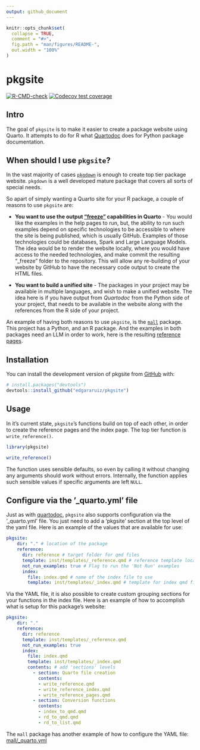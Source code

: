 ```yaml
---
output: github_document
---
```


<!-- README.md is generated from README.Rmd. Please edit that file -->

```r
knitr::opts_chunk$set(
  collapse = TRUE,
  comment = "#>",
  fig.path = "man/figures/README-",
  out.width = "100%"
)
```

# pkgsite

<!-- badges: start -->
[![R-CMD-check](https://github.com/edgararuiz/pkgsite/actions/workflows/R-CMD-check.yaml/badge.svg)](https://github.com/edgararuiz/pkgsite/actions/workflows/R-CMD-check.yaml)
[![Codecov test coverage](https://codecov.io/gh/edgararuiz/pkgsite/branch/main/graph/badge.svg)](https://app.codecov.io/gh/edgararuiz/pkgsite?branch=main)
<!-- badges: end -->

## Intro

The goal of `pkgsite` is to make it easier to create a package website using
Quarto. It attempts to do for R what 
[Quartodoc](https://machow.github.io/quartodoc/get-started/overview.html) does 
for Python package documentation. 

## When should I use `pkgsite`?

In the vast majority of cases [`pkgdown`](https://pkgdown.r-lib.org/index.html)
is enough to create top tier package website. `pkgdown` is a well developed
mature package that covers all sorts of special needs. 

So apart of simply wanting a Quarto site for your R package, a couple of reasons 
to use `pkgsite` are:

- **You want to use the output 
["freeze"](https://quarto.org/docs/projects/code-execution.html#freeze) 
capabilities in Quarto** - You would like  the examples in the help pages to
run, but, the ability to run such examples depend on specific technologies
to be accessible to where the site is being 
published, which is usually GitHub. Examples of those technologies could be
databases, Spark and Large Language Models. The idea would be to render the
website locally, where you would have access to the needed technologies, and
make commit the resulting "_freeze" folder to the repository. This will allow
any re-building of your website by GitHub to have the necessary code output to
create the HTML files.

- **You want to build a unified site** - The packages in your project may be
available in multiple languages, and wish to make a unified website. The idea
here is if you have output from *Quartodoc* from the Python side of your project,
that needs to be available in the website along with the references from the
R side of your project. 

An example of having both reasons to use `pkgsite`, is the 
[`mall`](https://github.com/mlverse/mall) package. This project has a Python, and
an R package. And the examples in both packages need an LLM in order to work, 
here is the resulting [reference pages](https://mlverse.github.io/mall/reference/).


## Installation

You can install the development version of pkgsite from [GitHub](https://github.com/) with:

``` r
# install.packages("devtools")
devtools::install_github("edgararuiz/pkgsite")
```

## Usage

In it's current state, `pkgsite`'s functions build on top of each other, in 
order to create the reference pages and the index page. The top tier function
is `write_reference()`. 

```r
library(pkgsite)

write_reference()
```


The function uses sensible defaults, so even by calling it without changing any 
arguments should work without errors. Internally, the function applies such
sensible values if specific arguments are left `NULL`.

## Configure via the '_quarto.yml' file

Just as with [quartodoc](https://machow.github.io/quartodoc/get-started/overview.html#basic-use),
`pkgsite` also supports configuration via the '_quarto.yml' file. You just need
to add a 'pkgsite' section at the top level of the yaml file. Here is an example
of the values that are available for use:

```yaml
pkgsite: 
    dir: "." # location of the package
    reference:
      dir: reference # target folder for qmd files
      template: inst/templates/_reference.qmd # reference template location
      not_run_examples: true # Flag to run the 'Not Run' examples
      index:
        file: index.qmd # name of the index file to use
        template: inst/templates/_index.qmd # template for index qmd file
```

Via the YAML file, it is also possible to create custom grouping sections for
your functions in the index file. Here is an example of how to accomplish what
is setup for this package's website:

```yaml
pkgsite: 
    dir: "."
    reference:
      dir: reference
      template: inst/templates/_reference.qmd
      not_run_examples: true
      index:
        file: index.qmd
        template: inst/templates/_index.qmd
        contents: # add 'sections' levels
          - section: Quarto file creation
            contents: 
            - write_reference.qmd
            - write_reference_index.qmd
            - write_reference_pages.qmd
          - section: Conversion functions
            contents:
            - index_to_qmd.qmd
            - rd_to_qmd.qmd
            - rd_to_list.qmd
```

The `mall` package has another example of how to configure the YAML file: 
[mall/_quarto.yml](https://github.com/mlverse/mall/blob/main/_quarto.yml#L67-L90)


